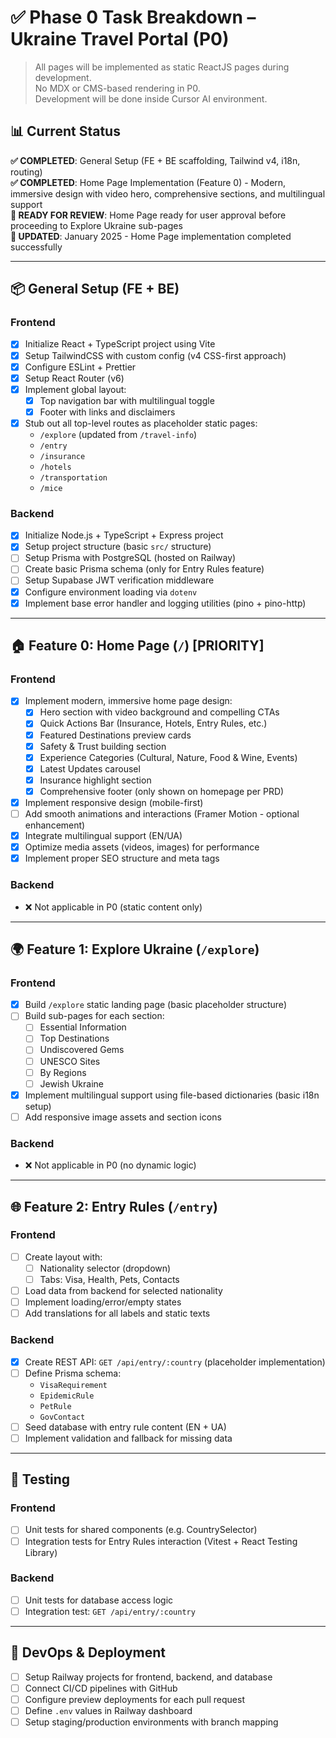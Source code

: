 # ✅ Phase 0 Task Breakdown – Ukraine Travel Portal (P0)

> All pages will be implemented as static ReactJS pages during development.  
> No MDX or CMS-based rendering in P0.  
> Development will be done inside Cursor AI environment.

## 📊 Current Status
**✅ COMPLETED**: General Setup (FE + BE scaffolding, Tailwind v4, i18n, routing)  
**✅ COMPLETED**: Home Page Implementation (Feature 0) - Modern, immersive design with video hero, comprehensive sections, and multilingual support  
**🚧 READY FOR REVIEW**: Home Page ready for user approval before proceeding to Explore Ukraine sub-pages  
**📅 UPDATED**: January 2025 - Home Page implementation completed successfully

---

## 📦 General Setup (FE + BE)

### Frontend
- [x] Initialize React + TypeScript project using Vite
- [x] Setup TailwindCSS with custom config (v4 CSS-first approach)
- [x] Configure ESLint + Prettier
- [x] Setup React Router (v6)
- [x] Implement global layout:
  - [x] Top navigation bar with multilingual toggle
  - [x] Footer with links and disclaimers
- [x] Stub out all top-level routes as placeholder static pages:
  - `/explore` (updated from `/travel-info`)
  - `/entry`
  - `/insurance`
  - `/hotels`
  - `/transportation`
  - `/mice`

### Backend
- [x] Initialize Node.js + TypeScript + Express project
- [x] Setup project structure (basic `src/` structure)
- [ ] Setup Prisma with PostgreSQL (hosted on Railway)
- [ ] Create basic Prisma schema (only for Entry Rules feature)
- [ ] Setup Supabase JWT verification middleware
- [x] Configure environment loading via `dotenv`
- [x] Implement base error handler and logging utilities (pino + pino-http)

---

## 🏠 Feature 0: Home Page (`/`) **[PRIORITY]**

### Frontend
- [x] Implement modern, immersive home page design:
  - [x] Hero section with video background and compelling CTAs
  - [x] Quick Actions Bar (Insurance, Hotels, Entry Rules, etc.)
  - [x] Featured Destinations preview cards
  - [x] Safety & Trust building section
  - [x] Experience Categories (Cultural, Nature, Food & Wine, Events)
  - [x] Latest Updates carousel
  - [x] Insurance highlight section
  - [x] Comprehensive footer (only shown on homepage per PRD)
- [x] Implement responsive design (mobile-first)
- [ ] Add smooth animations and interactions (Framer Motion - optional enhancement)
- [x] Integrate multilingual support (EN/UA)
- [x] Optimize media assets (videos, images) for performance
- [x] Implement proper SEO structure and meta tags

### Backend
- ❌ Not applicable in P0 (static content only)

---

## 🌍 Feature 1: Explore Ukraine (`/explore`)

### Frontend
- [x] Build `/explore` static landing page (basic placeholder structure)
- [ ] Build sub-pages for each section:
  - [ ] Essential Information
  - [ ] Top Destinations
  - [ ] Undiscovered Gems
  - [ ] UNESCO Sites
  - [ ] By Regions
  - [ ] Jewish Ukraine
- [x] Implement multilingual support using file-based dictionaries (basic i18n setup)
- [ ] Add responsive image assets and section icons

### Backend
- ❌ Not applicable in P0 (no dynamic logic)

---

## 🌐 Feature 2: Entry Rules (`/entry`)

### Frontend
- [ ] Create layout with:
  - [ ] Nationality selector (dropdown)
  - [ ] Tabs: Visa, Health, Pets, Contacts
- [ ] Load data from backend for selected nationality
- [ ] Implement loading/error/empty states
- [ ] Add translations for all labels and static texts

### Backend
- [x] Create REST API: `GET /api/entry/:country` (placeholder implementation)
- [ ] Define Prisma schema:
  - `VisaRequirement`
  - `EpidemicRule`
  - `PetRule`
  - `GovContact`
- [ ] Seed database with entry rule content (EN + UA)
- [ ] Implement validation and fallback for missing data

---

## 🧪 Testing

### Frontend
- [ ] Unit tests for shared components (e.g. CountrySelector)
- [ ] Integration tests for Entry Rules interaction (Vitest + React Testing Library)

### Backend
- [ ] Unit tests for database access logic
- [ ] Integration test: `GET /api/entry/:country`

---

## 🚀 DevOps & Deployment

- [ ] Setup Railway projects for frontend, backend, and database
- [ ] Connect CI/CD pipelines with GitHub
- [ ] Configure preview deployments for each pull request
- [ ] Define `.env` values in Railway dashboard
- [ ] Setup staging/production environments with branch mapping
